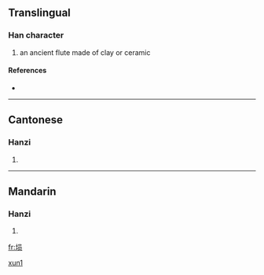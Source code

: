 {{also|塤}}
==Translingual==

===Han character===
{{Han char|rn=32|rad=土|as=07|sn=10|four=|canj=土口月人 (GRBO)}}

# an ancient flute made of clay or ceramic

====References====
* {{Han ref|kx=0230.121|hdz=10444.080|uh=57D9|ud=22489}}

----

==Cantonese==

===Hanzi===
{{yue-hanzi|jyut=|y=hyun1}}

# {{defn|Cantonese}}

----

==Mandarin==

===Hanzi===
{{cmn-hanzi|tra=塤|pin=[[xūn]] ([[xun1]])|wg=hsün<sup>1</sup>}}

# {{defn|Mandarin}}

[[Category:zh-cn:Musical instruments|xun1]]

[[fr:埙]]